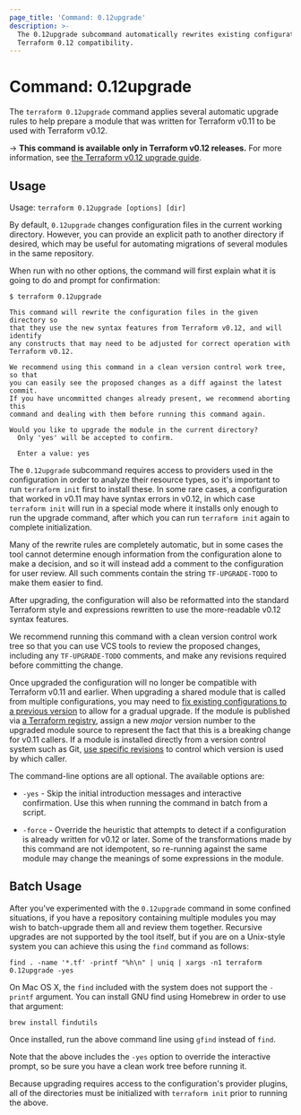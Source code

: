```yaml
---
page_title: 'Command: 0.12upgrade'
description: >-
  The 0.12upgrade subcommand automatically rewrites existing configurations for
  Terraform 0.12 compatibility.
---
```


# Command: 0.12upgrade

The `terraform 0.12upgrade` command applies several automatic upgrade rules to
help prepare a module that was written for Terraform v0.11 to be used
with Terraform v0.12.

-> **This command is available only in Terraform v0.12 releases.** For more information, see [the Terraform v0.12 upgrade guide](/language/v1.1.x/upgrade-guides/0-12).

## Usage

Usage: `terraform 0.12upgrade [options] [dir]`

By default, `0.12upgrade` changes configuration files in the current working
directory. However, you can provide an explicit path to another directory if
desired, which may be useful for automating migrations of several modules in
the same repository.

When run with no other options, the command will first explain what it is
going to do and prompt for confirmation:

```
$ terraform 0.12upgrade

This command will rewrite the configuration files in the given directory so
that they use the new syntax features from Terraform v0.12, and will identify
any constructs that may need to be adjusted for correct operation with
Terraform v0.12.

We recommend using this command in a clean version control work tree, so that
you can easily see the proposed changes as a diff against the latest commit.
If you have uncommitted changes already present, we recommend aborting this
command and dealing with them before running this command again.

Would you like to upgrade the module in the current directory?
  Only 'yes' will be accepted to confirm.

  Enter a value: yes
```

The `0.12upgrade` subcommand requires access to providers used in the
configuration in order to analyze their resource types, so it's important to
run `terraform init` first to install these. In some rare cases, a configuration
that worked in v0.11 may have syntax errors in v0.12, in which case
`terraform init` will run in a special mode where it installs only enough to
run the upgrade command, after which you can run `terraform init` again to
complete initialization.

Many of the rewrite rules are completely automatic, but in some cases the
tool cannot determine enough information from the configuration alone to make
a decision, and so it will instead add a comment to the configuration for
user review. All such comments contain the string `TF-UPGRADE-TODO` to make
them easier to find.

After upgrading, the configuration will also be reformatted into the standard
Terraform style and expressions rewritten to use the more-readable v0.12 syntax
features.

We recommend running this command with a clean version control work tree so
that you can use VCS tools to review the proposed changes, including any
`TF-UPGRADE-TODO` comments, and make any revisions required before committing
the change.

Once upgraded the configuration will no longer be compatible with Terraform
v0.11 and earlier. When upgrading a shared module that is called from multiple
configurations, you may need to
[fix existing configurations to a previous version](/language/modules/syntax#version)
to allow for a gradual upgrade. If the module is published via
[a Terraform registry](/registry), assign a new _major_ version number
to the upgraded module source to represent the fact that this is a breaking
change for v0.11 callers. If a module is installed directly from a version
control system such as Git,
[use specific revisions](/language/modules/sources#selecting-a-revision)
to control which version is used by which caller.

The command-line options are all optional. The available options are:

* `-yes` - Skip the initial introduction messages and interactive confirmation.
  Use this when running the command in batch from a script.

* `-force` - Override the heuristic that attempts to detect if a configuration
  is already written for v0.12 or later. Some of the transformations made by
  this command are not idempotent, so re-running against the same module may
  change the meanings of some expressions in the module.

## Batch Usage

After you've experimented with the `0.12upgrade` command in some confined
situations, if you have a repository containing multiple modules you may
wish to batch-upgrade them all and review them together. Recursive upgrades
are not supported by the tool itself, but if you are on a Unix-style system
you can achieve this using the `find` command as follows:

```
find . -name '*.tf' -printf "%h\n" | uniq | xargs -n1 terraform 0.12upgrade -yes
```

On Mac OS X, the `find` included with the system does not support the `-printf` argument. You can install GNU find using Homebrew in order to use that argument:

```
brew install findutils
```

Once installed, run the above command line using `gfind` instead of `find`.

Note that the above includes the `-yes` option to override the interactive
prompt, so be sure you have a clean work tree before running it.

Because upgrading requires access to the configuration's provider plugins,
all of the directories must be initialized with `terraform init` prior to
running the above.
